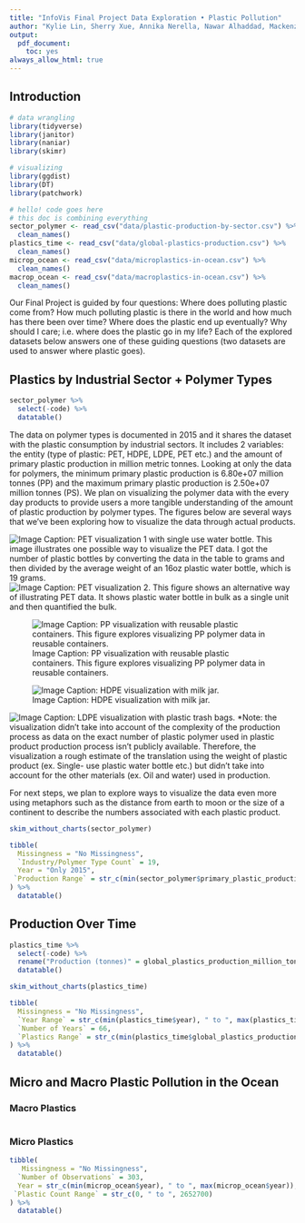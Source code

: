 ```yaml
---
title: "InfoVis Final Project Data Exploration • Plastic Pollution"
author: "Kylie Lin, Sherry Xue, Annika Nerella, Nawar Alhaddad, Mackenzie Wood"
output:
  pdf_document:
    toc: yes
always_allow_html: true
---
```


## Introduction

```r
# data wrangling
library(tidyverse)
library(janitor)
library(naniar)
library(skimr)

# visualizing
library(ggdist)
library(DT)
library(patchwork)

```


```r
# hello! code goes here
# this doc is combining everything
sector_polymer <- read_csv("data/plastic-production-by-sector.csv") %>% 
  clean_names()
plastics_time <- read_csv("data/global-plastics-production.csv") %>% 
  clean_names()
microp_ocean <- read_csv("data/microplastics-in-ocean.csv") %>% 
  clean_names()
macrop_ocean <- read_csv("data/macroplastics-in-ocean.csv") %>% 
  clean_names()

```

Our Final Project is guided by four questions: Where does polluting plastic come from? How much polluting plastic is there in the world and how much has there been over time? Where does the plastic end up eventually? Why should I care; i.e. where does the plastic go in my life? Each of the explored datasets below answers one of these guiding questions (two datasets are used to answer where plastic goes).

## Plastics by Industrial Sector + Polymer Types

```r
sector_polymer %>% 
  select(-code) %>% 
  datatable()
```

The data on polymer types is documented in 2015 and it shares the dataset with the plastic consumption by industrial sectors. It includes 2 variables: the entity (type of plastic: PET, HDPE, LDPE, PET etc.) and the amount of primary plastic production in million metric tonnes. Looking at only the data for polymers, the minimum primary plastic production is 6.80e+07 million tonnes (PP) and the maximum primary plastic production is 2.50e+07 million tonnes (PS). We plan on visualizing the polymer data with the every day products to provide users a more tangible understanding of the amount of plastic production by polymer types. The figures below are several ways that we've been exploring how to visualize the data through actual products.


![Image Caption: PET visualization 1 with single use water bottle. This image illustrates one possible way to visualize the PET data. I got the number of plastic bottles by converting the data in the table to grams and then divided by the average weight of an 16oz plastic water bottle, which is 19 grams.](Images/PET.png)
![Image Caption: PET visualization 2. This figure shows an alternative way of illustrating PET data. It shows plastic water bottle in bulk as a single unit and then quantified the bulk.](Images/PET_alt.png)

![Image Caption: PP visualization with reusable plastic containers. This figure explores visualizing PP polymer data in reusable containers.](Images/PP.png)

![Image Caption: HDPE visualization with milk jar.](Images/HDPE.png)

![Image Caption: LDPE visualization with plastic trash bags.](Images/LDPE.png)
*Note: the visualization didn’t take into account of the complexity of the production process as data on the exact number of plastic polymer used in plastic product production process isn’t publicly available. Therefore, the visualization a rough estimate of the translation using the weight of plastic product (ex. Single- use plastic water bottle etc.) but didn’t take into account for the other materials (ex. Oil and water) used in production. 

For next steps, we plan to explore ways to visualize the data even more using metaphors such as the distance from earth to moon or the size of a continent to describe the numbers associated with each plastic product. 

```r
skim_without_charts(sector_polymer)
```


```r
tibble(
  Missingness = "No Missingness",
  `Industry/Polymer Type Count` = 19,
  Year = "Only 2015",
 `Production Range` = str_c(min(sector_polymer$primary_plastic_production_million_tonnes), " to ", max(sector_polymer$primary_plastic_production_million_tonnes))
) %>% 
  datatable()
```


## Production Over Time

```r
plastics_time %>%
  select(-code) %>% 
  rename("Production (tonnes)" = global_plastics_production_million_tonnes) %>%
  datatable()

```

```r
skim_without_charts(plastics_time)
```


```r
tibble(
  Missingness = "No Missingness",
  `Year Range` = str_c(min(plastics_time$year), " to ", max(plastics_time$year)),
  `Number of Years` = 66,
  `Plastics Range` = str_c(min(plastics_time$global_plastics_production_million_tonnes), " to ", max(plastics_time$global_plastics_production_million_tonnes)),
) %>% 
  datatable()
```

## Micro and Macro Plastic Pollution in the Ocean

### Macro Plastics

```r

```

### Micro Plastics

```r
tibble(
   Missingness = "No Missingness",
  `Number of Observations` = 303,
  Year = str_c(min(microp_ocean$year), " to ", max(microp_ocean$year)),
 `Plastic Count Range` = str_c(0, " to ", 2652700)
) %>% 
  datatable()

```


